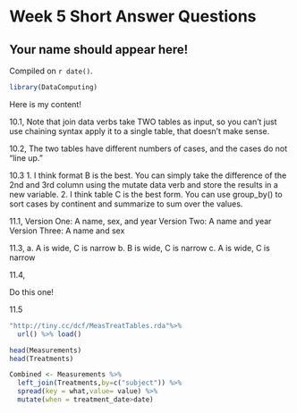 # Week 5 Short Answer Questions

## Your name should appear here!

<!-- leave this material as is -->
Compiled on `r date()`.

```r
library(DataComputing)
```
<!-- put your content after this line -->

Here is my content!

10.1, 
Note that join data verbs take TWO tables as input, so you can't just use chaining syntax apply it to a single table, that doesn't make sense.

10.2,
The two tables have different numbers of cases, and the cases do not "line up."

10.3
1. I think format B is the best. You can simply take the difference of the 2nd and 3rd column using the mutate data verb and store the results in a new variable. 
2. I think table C is the best form. You can use group_by() to sort cases by continent and summarize to sum over the values.


11.1, 
Version One: A name, sex, and year
Version Two: A name and year
Version Three: A name and sex

11.3, 
a. A is wide, C is narrow
b. B is wide, C is narrow
c. A is wide, C is narrow

11.4,

Do this one!

11.5
```r
"http://tiny.cc/dcf/MeasTreatTables.rda"%>%
  url() %>% load()
```

```r
head(Measurements)
head(Treatments)
```
```r
Combined <- Measurements %>%
  left_join(Treatments,by=c("subject")) %>%
  spread(key = what,value= value) %>%
  mutate(when = treatment_date>date)


```


